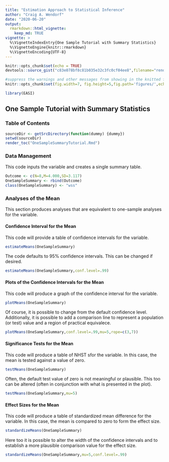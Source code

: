 ```yaml
---
title: "Estimation Approach to Statistical Inference"
author: "Craig A. Wendorf"
date: "2020-06-20"
output: 
  rmarkdown::html_vignette:
    keep_md: TRUE
vignette: >
  %\VignetteIndexEntry{One Sample Tutorial with Summary Statistics}
  %\VignetteEngine{knitr::rmarkdown}
  %\VignetteEncoding{UTF-8}
---
```


```r
knitr::opts_chunk$set(echo = TRUE)
devtools::source_gist("c83e078bf8c81b035e32c3fc0cf04ee8",filename="render_toc.R")
```

```r
#suppress the warnings and other messages from showing in the knitted file.
knitr::opts_chunk$set(fig.width=7, fig.height=5,fig.path='figures/',echo=TRUE,warning=FALSE,message=FALSE)
```

```r
library(EASI)
```

## One Sample Tutorial with Summary Statistics

### Table of Contents

```r
sourceDir <- getSrcDirectory(function(dummy) {dummy})
setwd(sourceDir)
render_toc("OneSampleSummaryTutorial.Rmd")
```

### Data Management

This code inputs the variable and creates a single summary table.
```r
Outcome <- c(N=8,M=4.000,SD=3.117)
OneSampleSummary <- rbind(Outcome)
class(OneSampleSummary) <- "wss"
```

### Analyses of the Mean

This section produces analyses that are equivalent to one-sample analyses for the variable.

#### Confidence Interval for the Mean

This code will provide a table of confidence intervals for the variable.
```r
estimateMeans(OneSampleSummary)
```

The code defaults to 95% confidence intervals. This can be changed if desired.
```r
estimateMeans(OneSampleSummary,conf.level=.99)
```

#### Plots of the Confidence Intervals for the Mean

This code will produce a graph of the confidence interval for the variable.
```r
plotMeans(OneSampleSummary)
```

Of course, it is possible to change from the default confidence level. Additionally, it is possible to add a comparison line to represent a population (or test) value and a region of practical equivalece.
```r
plotMeans(OneSampleSummary,conf.level=.99,mu=5,rope=c(3,7))
```

#### Significance Tests for the Mean

This code will produce a table of NHST sfor the variable. In this case, the mean is tested against a value of zero.
```r
testMeans(OneSampleSummary)
```

Often, the default test value of zero is not meaningful or plausible. This too can be altered (often in conjunction with what is presented in the plot).
```r
testMeans(OneSampleSummary,mu=5)
```

#### Effect Sizes for the Mean

This code will produce a table of standardized mean difference for the variable. In this case, the mean is compared to zero to form the effect size.
```r
standardizeMeans(OneSampleSummary)
```

Here too it is possible to alter the width of the confidence intervals and to establish a more plausible comparison value for the effect size.
```r
standardizeMeans(OneSampleSummary,mu=5,conf.level=.99)
```
